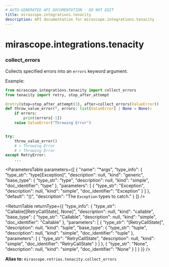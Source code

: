 ```yaml
---
# AUTO-GENERATED API DOCUMENTATION - DO NOT EDIT
title: mirascope.integrations.tenacity
description: API documentation for mirascope.integrations.tenacity
---
```


# mirascope.integrations.tenacity

### <ApiType type="Alias" module="mirascope.retries.tenacity" path="integrations/tenacity" symbolName="collect_errors" /> collect_errors

Collects specified errors into an `errors` keyword argument.

Example:

```python
from mirascope.integrations.tenacity import collect_errors
from tenacity import retry, stop_after_attempt

@retry(stop=stop_after_attempt(3), after=collect_errors(ValueError))
def throw_value_error(*, errors: list[ValueError] | None = None):
    if errors:
        print(errors[-1])
    raise ValueError("Throwing Error")


try:
    throw_value_error()
    # > Throwing Error
    # > Throwing Error
except RetryError:
    ...
```

<ParametersTable
  parameters={[
  {
    "name": "*args",
    "type_info": {
      "type_str": "type[Exception]",
      "description": null,
      "kind": "generic",
      "base_type": {
        "type_str": "type",
        "description": null,
        "kind": "simple",
        "doc_identifier": "type"
      },
      "parameters": [
        {
          "type_str": "Exception",
          "description": null,
          "kind": "simple",
          "doc_identifier": "Exception"
        }
      ]
    },
    "default": "()",
    "description": "The `Exception` types to catch."
  }
]}
/>

<ReturnTable
  returnType={{
  "type_info": {
    "type_str": "Callable[[RetryCallState], None]",
    "description": null,
    "kind": "callable",
    "base_type": {
      "type_str": "Callable",
      "description": null,
      "kind": "simple",
      "doc_identifier": "Callable"
    },
    "parameters": [
      {
        "type_str": "[RetryCallState]",
        "description": null,
        "kind": "tuple",
        "base_type": {
          "type_str": "tuple",
          "description": null,
          "kind": "simple",
          "doc_identifier": "tuple"
        },
        "parameters": [
          {
            "type_str": "RetryCallState",
            "description": null,
            "kind": "simple",
            "doc_identifier": "RetryCallState"
          }
        ]
      },
      {
        "type_str": "None",
        "description": null,
        "kind": "simple",
        "doc_identifier": "None"
      }
    ]
  }
}}
/>


**Alias to:** `mirascope.retries.tenacity.collect_errors`

